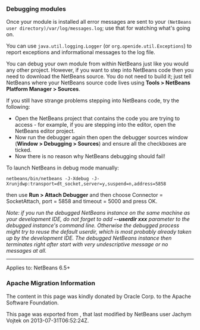 <!--

    Licensed to the Apache Software Foundation (ASF) under one
    or more contributor license agreements.  See the NOTICE file
    distributed with this work for additional information
    regarding copyright ownership.  The ASF licenses this file
    to you under the Apache License, Version 2.0 (the
    "License"); you may not use this file except in compliance
    with the License.  You may obtain a copy of the License at

      http://www.apache.org/licenses/LICENSE-2.0

    Unless required by applicable law or agreed to in writing,
    software distributed under the License is distributed on an
    "AS IS" BASIS, WITHOUT WARRANTIES OR CONDITIONS OF ANY
    KIND, either express or implied.  See the License for the
    specific language governing permissions and limitations
    under the License.

-->

===Debugging modules===

Once your module is installed all error messages are sent to your <tt>(NetBeans user directory)/var/log/messages.log</tt>; use that for watching what's going on.

You can use <tt>java.util.logging.Logger</tt> (or <tt>org.openide.util.Exceptions</tt>) to report exceptions and informational messages to the log file.

You can debug your own module from within NetBeans just like you would any other project.  However, if you want to step into NetBeans code then you need to download the NetBeans source.
You do not need to build it;
just tell NetBeans where your NetBeans source code lives using '''Tools > NetBeans Platform Manager > Sources'''.

If you still have strange problems stepping into NetBeans code, try the following:
* Open the NetBeans project that contains the code you are trying to access - for example, if you are stepping into the editor, open the NetBeans editor project.
* Now run the debugger again then open the debugger sources window ('''Window > Debugging > Sources''') and ensure all the checkboxes are ticked.
* Now there is no reason why NetBeans debugging should fail!

To launch NetBeans in debug mode manually:
<pre>
netbeans/bin/netbeans -J-Xdebug -J-Xrunjdwp:transport=dt_socket,server=y,suspend=n,address=5858
</pre>
then use '''Run > Attach Debugger''' and then choose Connector = SocketAttach, port = 5858 and timeout = 5000 and press OK.

''Note: if you run the debugged NetBeans instance on the same machine as your development IDE, do not forget to add '''--userdir xxx''' parameter to the debugged instance's command line. Otherwise the debugged process might try to reuse the default userdir, which is most probably already taken up by the development IDE. The debugged NetBeans instance then terminates right after start with very undescriptive message or no messages at all.'' 

----
Applies to: NetBeans 6.5+

===Apache Migration Information===

The content in this page was kindly donated by Oracle Corp. to the
Apache Software Foundation.

This page was exported from , 
that last modified by NetBeans user Jachym Vojtek 
on 2013-07-31T06:52:24Z.

